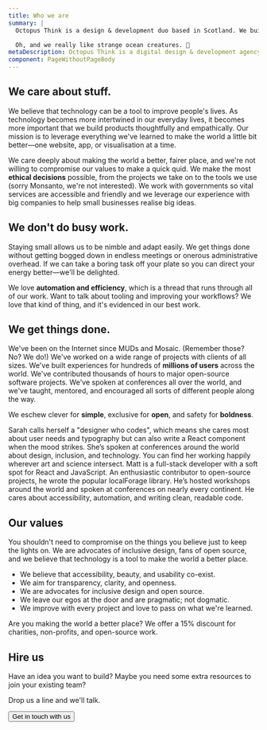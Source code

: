 ```yaml
---
title: Who we are
summary: |
  Octopus Think is a design & development duo based in Scotland. We build inclusive, usable, and smart digital products. We love open source and are frequent contributors to major  open source projects. We believe technology is a tool to make the world a better place, and we are guided by ethical decision-making.

  Oh, and we really like strange ocean creatures. 🐙
metaDescription: Octopus Think is a digital design & development agency based in Scotland.
component: PageWithoutPageBody
---
```




<Panel>

## We **care** about stuff.

We believe that technology can be a tool to improve people's lives. As technology becomes more intertwined in our everyday lives, it becomes more important that we build products thoughtfully and empathically. Our mission is to leverage everything we've learned to make the world a little bit better—one website, app, or visualisation at a time.

We care deeply about making the world a better, fairer place, and we're not willing to compromise our values to make a quick quid. We make the most **ethical decisions** possible, from the projects we take on to the tools we use (sorry Monsanto, we're not interested). We work with governments so vital services are accessible and friendly and we leverage our experience with big companies to help small businesses realise big ideas.

## We don't do **busy work**.

Staying small allows us to be nimble and adapt easily. We get things done without getting bogged down in endless meetings or onerous administrative overhead. If we can take a boring task off your plate so you can direct your energy better—we'll be delighted.

We love **automation and efficiency**, which is a thread that runs through all of our work. Want to talk about tooling and improving your workflows? We love that kind of thing, and it's evidenced in our best work.

## We get things **done**.

We've been on the Internet since MUDs and Mosaic. (Remember those? No? We do!) We've worked on a wide range of projects with clients of all sizes. We've built experiences for hundreds of **millions of users** across the world. We've contributed thousands of hours to major open-source software projects. We've spoken at conferences all over the world, and we've taught, mentored, and encouraged all sorts of different people along the way.

We eschew clever for **simple**, exclusive for **open**, and safety for **boldness**.

</Panel>

<Panel dark gridTablet="1fr 1fr">
  <IllustratedPoint
    label="Sarah London Semark"
    metadata="Chief Design Octopus"
    photo="sarah-serious.jpg"
    photoAlt="Two photos of Sarah: one looking serious, one sticking out her tongue."
    photoHover="sarah-silly.jpg"
  >
    <Paragraph inverse>
      Sarah calls herself a "designer who codes", which means she cares most about user needs and
      typography but can also write a React component when the mood strikes. She’s spoken at
      conferences around the world about design, inclusion, and technology. You can find her working
      happily wherever art and science intersect.
    </Paragraph>
  </IllustratedPoint>
  <IllustratedPoint
    label="Matthew Riley MacPherson"
    metadata="Chief Technical Octopus"
    photo="matt-serious.jpg"
    photoAlt="Two photos of Matt: one serious, looking out a window, and one in which he is being eaten by a stuffed shark and looking silly."
    photoHover="matt-silly.jpg"
  >
    <Paragraph inverse>
      Matt is a full-stack developer with a soft spot for React and JavaScript. An enthusiastic
      contributor to open-source projects, he wrote the popular localForage library. He’s hosted
      workshops around the world and spoken at conferences on nearly every continent. He cares about
      accessibility, automation, and writing clean, readable code.
    </Paragraph>
  </IllustratedPoint>
</Panel>

<Panel>

## Our values

You shouldn't need to compromise on the things you believe just to keep the lights on. We are advocates of inclusive design, fans of open source, and we believe that technology is a tool to make the world a better place.

- We believe that accessibility, beauty, and usability co-exist.
- We aim for transparency, clarity, and openness.
- We are advocates for inclusive design and open source.
- We leave our egos at the door and are pragmatic; not dogmatic.
- We improve with every project and love to pass on what we're learned.

Are you making the world a better place? We offer a 15% discount for charities, non-profits, and open-source work.

## Hire us

Have an idea you want to build? Maybe you need some extra resources to join your existing team?

Drop us a line and we'll talk.

<Button navigation to="/contact" minimal>
  Get in touch with us
</Button>

</Panel>

